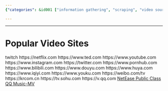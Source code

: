 ```yaml
---
{"categories": &id001 ["information gathering", "scraping", "video sources"], "category": "video_sites", "date": "2022-08-03 15:48:53", "description": "This article discusses the prevalence of various video and streaming platforms, such as Twitch, Netflix, YouTube, Instagram, Twitter, Pornhub, Bilibili, Douyu, Huya, iQiyi, Youku, and Weibo. These platforms offer a diverse range of content, including entertainment, education, social media, and streaming services, making them popular choices for users worldwide.", "tags": *id001, "title": "Popular Video Sites"}

---
```


------

# Popular Video Sites
twitch
https://netflix.com
https://www.ted.com
https://www.youtube.com
https://www.instagram.com
https://twitter.com
https://www.pornhub.com
https://www.bilibili.com
https://www.douyu.com
https://www.huya.com
https://www.iqiyi.com
https://www.youku.com
https://weibo.com/tv
https://krcom.cn
https://tv.sohu.com
https://v.qq.com
[NetEase Public Class](https://open.163.com/ted)
[QQ Music-MV](QQ Music-MV)

